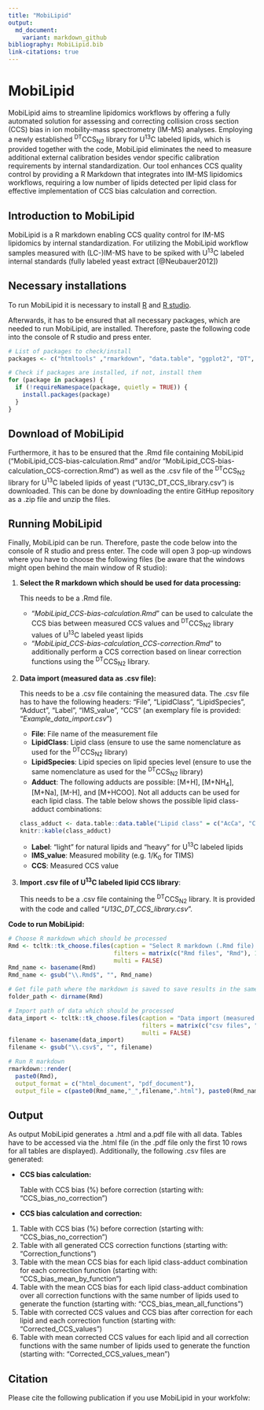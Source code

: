 ```yaml
---
title: "MobiLipid"
output:   
  md_document:
    variant: markdown_github
bibliography: MobiLipid.bib
link-citations: true
---
```


# MobiLipid

MobiLipid aims to streamline lipidomics workflows by offering a fully automated solution for assessing and correcting collision cross section (CCS) bias in ion mobility-mass spectrometry (IM-MS) analyses. Employing a newly established ^DT^CCS~N2~ library for U^13^C labeled lipids, which is provided together with the code, MobiLipid eliminates the need to measure additional external calibration besides vendor specific calibration requirements by internal standardization. Our tool enhances CCS quality control by providing a R Markdown that integrates into IM-MS lipidomics workflows, requiring a low number of lipids detected per lipid class for effective implementation of CCS bias calculation and correction.

## Introduction to MobiLipid

MobiLipid is a R markdown enabling CCS quality control for IM-MS lipidomics by internal standardization. For utilizing the MobiLipid workflow samples measured with (LC-)IM-MS have to be spiked with U^13^C labeled internal standards (fully labeled yeast extract [@Neubauer2012])


## Necessary installations

To run MobiLipid it is necessary to install [R](https://cran.r-project.org/) and [R studio](https://www.rstudio.com/products/rstudio/download/).

Afterwards, it has to be ensured that all necessary packages, which are needed to run MobiLipid, are installed. Therefore, paste the following code into the console of R studio and press enter.

```r
# List of packages to check/install
packages <- c("htmltools" ,"rmarkdown", "data.table", "ggplot2", "DT", "webshot", "tcltk", "knitr", "ggbeeswarm")

# Check if packages are installed, if not, install them
for (package in packages) {
  if (!requireNamespace(package, quietly = TRUE)) {
    install.packages(package)
  }
}
```

## Download of MobiLipid

Furthermore, it has to be ensured that the .Rmd file containing MobiLipid ("MobiLipid_CCS-bias-calculation.Rmd" and/or "MobiLipid_CCS-bias-calculation_CCS-correction.Rmd") as well as the .csv file of the ^DT^CCS~N2~ library for U^13^C labeled lipids of yeast ("U13C_DT_CCS_library.csv") is downloaded. This can be done by downloading the entire GitHup repository as a .zip file and unzip the files. 

## Running MobiLipid

Finally, MobiLipid can be run. Therefore, paste the code below into the console of R studio and press enter. The code will open 3 pop-up windows where you have to choose the following files (be aware that the windows might open behind the main window of R studio):

1. **Select the R markdown which should be used for data processing:**
  
    This needs to be a .Rmd file. 
    - "*MobiLipid_CCS-bias-calculation.Rmd*" can be used to calculate the CCS bias between measured CCS values and ^DT^CCS~N2~ library values of U^13^C labeled yeast lipids
    - "*MobiLipid_CCS-bias-calculation_CCS-correction.Rmd*" to additionally perform a CCS correction based on linear correction functions using the ^DT^CCS~N2~ library.
    
2. **Data import (measured data as .csv file):**
  
     This needs to be a .csv file containing the measured data. The .csv file has to have the following headers: "File", "LipidClass", "LipidSpecies", "Adduct", "Label", "IMS_value", "CCS" (an exemplary file is provided: "*Example_data_import.csv*")
    - **File**: File name of the measurement file
    - **LipidClass**: Lipid class (ensure to use the same nomenclature as used for the ^DT^CCS~N2~ library)
    - **LipidSpecies**: Lipid species on lipid species level (ensure to use the same nomenclature as used for the ^DT^CCS~N2~ library)
    - **Adduct**: The following adducts are possible: [M+H], [M+NH~4~], [M+Na], [M-H], and [M+HCOO]. Not all adducts can be used for each lipid class. The table below shows the possible lipid class-adduct combinations:
    ```r
    class_adduct <- data.table::data.table("Lipid class" = c("AcCa", "Cer", "Co", "DG", "HexCer", "LPC", "LPE", "PA", "PC", "PE", "PG", "PI", "PS", "SPH", "TG"), "Adduct" = c("[M+H], [M-H]", "[M+H], [M+Na], [M+HCOO]", "[M+NH4], [M+Na]", "[M+NH4], [M+Na]", "[M+H], [M+Na], [M+HCOO]", "[M+H], [M+Na], [M+HCOO]", "[M+H], [M-H]", "[M+NH4], [M+Na], [M-H]", "[M+H], [M+Na], [M+HCOO]", "[M+H], [M+Na], [M-H]", "[M+NH4], [M-H]", "[M+NH4], [M+Na], [M-H]", "[M+H], [M+Na], [M-H]", "[M+H]", "[M+NH4], [M+Na]"))
    knitr::kable(class_adduct)
    ```
    - **Label**: "light" for natural lipids and "heavy" for U^13^C labeled lipids
    - **IMS_value**: Measured mobility (e.g. 1/K~0~ for TIMS)
    - **CCS**: Measured CCS value

3. **Import .csv file of U^13^C labeled lipid CCS library**: 
  
    This needs to be a .csv file containing the ^DT^CCS~N2~ library. It is provided with the code and called "*U13C_DT_CCS_library.csv*".

**Code to run MobiLipid:**

```r
# Choose R markdown which should be processed
Rmd <- tcltk::tk_choose.files(caption = "Select R markdown (.Rmd file) which should be used for data processing:",
                              filters = matrix(c("Rmd files", "Rmd"), 1, 2),
                              multi = FALSE)
Rmd_name <- basename(Rmd)
Rmd_name <- gsub("\\.Rmd$", "", Rmd_name)

# Get file path where the markdown is saved to save results in the same folder
folder_path <- dirname(Rmd)

# Import path of data which should be processed
data_import <- tcltk::tk_choose.files(caption = "Data import (measured data as CSV file):", 
                                      filters = matrix(c("csv files", "csv"), 1, 2),
                                      multi = FALSE)
filename <- basename(data_import)
filename <- gsub("\\.csv$", "", filename)

# Run R markdown
rmarkdown::render(
  paste0(Rmd),
  output_format = c("html_document", "pdf_document"),
  output_file = c(paste0(Rmd_name,"_",filename,".html"), paste0(Rmd_name,"_",filename,".pdf")))
```

## Output

As output MobiLipid generates a .html and a.pdf file with all data. Tables have to be accessed via the .html file (in the .pdf file only the first 10 rows for all tables are displayed).
Additionally, the following .csv files are generated: 

- **CCS bias calculation:**
  
  Table with CCS bias (%) before correction (starting with: "CCS_bias_no_correction")

- **CCS bias calculation and correction:**

1. Table with CCS bias (%) before correction (starting with: "CCS_bias_no_correction")
2. Table with all generated CCS correction functions (starting with: "Correction_functions")
3. Table with the mean CCS bias for each lipid class-adduct combination for each correction function (starting with: "CCS_bias_mean_by_function")
4. Table with the mean CCS bias for each lipid class-adduct combination over all correction functions with the same number of lipids used to generate the function (starting with: "CCS_bias_mean_all_functions")
5. Table with corrected CCS values and CCS bias after correction for each lipid and each correction function (starting with: "Corrected_CCS_values")
6. Table with mean corrected CCS values for each lipid and all correction functions with the same number of lipids used to generate the function (starting with: "Corrected_CCS_values_mean")

## Citation

Please cite the following publication if you use MobiLipid in your workfolw:
